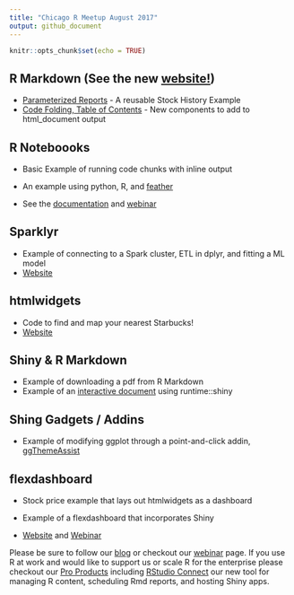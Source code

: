 ```yaml
---
title: "Chicago R Meetup August 2017"
output: github_document
---
```


```r
knitr::opts_chunk$set(echo = TRUE)
```



## R Markdown (See the new [website!](http://rmarkdown.rstudio.com))
  + [Parameterized Reports](http://rmarkdown.rstudio.com/lesson-5.html) - A reusable Stock History Example
  + [Code Folding, Table of Contents](http://rmarkdown.rstudio.com/html_document_format.html) - New components to add to html_document output
  
## R Noteboooks
  + Basic Example of running code chunks with inline output
  + An example using python, R, and [feather](https://blog.rstudio.org/2016/03/29/feather/)
  
  + See the [documentation](http://rmarkdown.rstudio.com/r_notebooks.html) and [webinar](https://www.rstudio.com/resources/webinars/introducing-notebooks-with-r-markdown/)
  
## Sparklyr
  + Example of connecting to a Spark cluster, ETL in dplyr, and fitting a ML model
  + [Website](https://spark.rstudio.com)

## htmlwidgets
  + Code to find and map your nearest Starbucks! 
  + [Website](https://www.htmlwidgets.org)


## Shiny & R Markdown
  + Example of downloading a pdf from R Markdown
  + Example of an [interactive document](http://rmarkdown.rstudio.com/lesson-12.html) using runtime::shiny

## Shing Gadgets / Addins
  + Example of modifying ggplot through a point-and-click addin, [ggThemeAssist](https://github.com/calligross/ggthemeassist)

## flexdashboard
  + Stock price example that lays out htmlwidgets as a dashboard
  + Example of a flexdashboard that incorporates Shiny
  
  + [Website](http://rmarkdown.rstudio.com/flexdashboard/) and [Webinar](https://www.rstudio.com/resources/webinars/introducing-flexdashboards)
  
Please be sure to follow our [blog](https://blog.rstudio.org) or checkout our [webinar](https://www.rstudio.com/resources/webinars) page. If you use R at work and would like to support us or scale R for the enterprise please checkout our [Pro Products](https://www.rstudio.com/pricing) including [RStudio Connect](https://www.rstudio.com/products/connect) our new tool for managing R content, scheduling Rmd reports, and hosting Shiny apps.